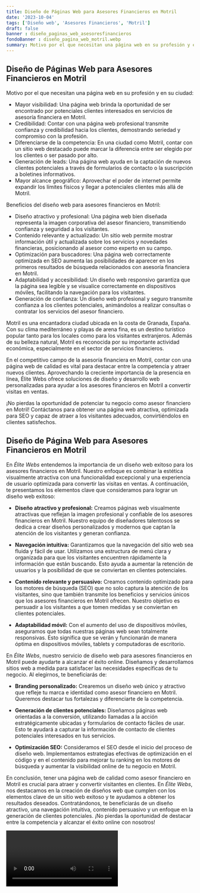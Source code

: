 ```yaml
---
title: Diseño de Páginas Web para Asesores Financieros en Motril
date: '2023-10-04'
tags: ['Diseño web', 'Asesores Financieros', 'Motril']
draft: false
banner : diseño_paginas_web_asesoresfinancieros
fondoBanner : diseño_pagina_web_motril.webp
summary: Motivo por el que necesitan una página web en su profesión y en su ciudad
---
```


## Diseño de Páginas Web para Asesores Financieros en Motril

Motivo por el que necesitan una página web en su profesión y en su ciudad:

- Mayor visibilidad: Una página web brinda la oportunidad de ser encontrado por potenciales clientes interesados en servicios de asesoría financiera en Motril.
- Credibilidad: Contar con una página web profesional transmite confianza y credibilidad hacia los clientes, demostrando seriedad y compromiso con la profesión.
- Diferenciarse de la competencia: En una ciudad como Motril, contar con un sitio web destacado puede marcar la diferencia entre ser elegido por los clientes o ser pasado por alto.
- Generación de leads: Una página web ayuda en la captación de nuevos clientes potenciales a través de formularios de contacto o la suscripción a boletines informativos.
- Mayor alcance geográfico: Aprovechar el poder de internet permite expandir los límites físicos y llegar a potenciales clientes más allá de Motril.

Beneficios del diseño web para asesores financieros en Motril:

- Diseño atractivo y profesional: Una página web bien diseñada representa la imagen corporativa del asesor financiero, transmitiendo confianza y seguridad a los visitantes.
- Contenido relevante y actualizado: Un sitio web permite mostrar información útil y actualizada sobre los servicios y novedades financieras, posicionando al asesor como experto en su campo.
- Optimización para buscadores: Una página web correctamente optimizada en SEO aumenta las posibilidades de aparecer en los primeros resultados de búsqueda relacionados con asesoría financiera en Motril.
- Adaptabilidad y accesibilidad: Un diseño web responsivo garantiza que la página sea legible y se visualice correctamente en dispositivos móviles, facilitando la navegación para los visitantes.
- Generación de confianza: Un diseño web profesional y seguro transmite confianza a los clientes potenciales, animándolos a realizar consultas o contratar los servicios del asesor financiero.

Motril es una encantadora ciudad ubicada en la costa de Granada, España. Con su clima mediterráneo y playas de arena fina, es un destino turístico popular tanto para los locales como para los visitantes extranjeros. Además de su belleza natural, Motril es reconocida por su importante actividad económica, especialmente en el sector de servicios financieros.

En el competitivo campo de la asesoría financiera en Motril, contar con una página web de calidad es vital para destacar entre la competencia y atraer nuevos clientes. Aprovechando la creciente importancia de la presencia en línea, Élite Webs ofrece soluciones de diseño y desarrollo web personalizadas para ayudar a los asesores financieros en Motril a convertir visitas en ventas.

¡No pierdas la oportunidad de potenciar tu negocio como asesor financiero en Motril! Contáctanos para obtener una página web atractiva, optimizada para SEO y capaz de atraer a los visitantes adecuados, convirtiéndolos en clientes satisfechos.

<GifSeo />

<Cta />

## Diseño de Página Web para Asesores Financieros en Motril

En *Élite Webs* entendemos la importancia de un diseño web exitoso para los asesores financieros en Motril. Nuestro enfoque es combinar la estética visualmente atractiva con una funcionalidad excepcional y una experiencia de usuario optimizada para convertir las visitas en ventas. A continuación, te presentamos los elementos clave que consideramos para lograr un diseño web exitoso:

- **Diseño atractivo y profesional:** Creamos páginas web visualmente atractivas que reflejan la imagen profesional y confiable de los asesores financieros en Motril. Nuestro equipo de diseñadores talentosos se dedica a crear diseños personalizados y modernos que captan la atención de los visitantes y generan confianza.

- **Navegación intuitiva:** Garantizamos que la navegación del sitio web sea fluida y fácil de usar. Utilizamos una estructura de menú clara y organizada para que los visitantes encuentren rápidamente la información que están buscando. Esto ayuda a aumentar la retención de usuarios y la posibilidad de que se conviertan en clientes potenciales.

- **Contenido relevante y persuasivo:** Creamos contenido optimizado para los motores de búsqueda (SEO) que no solo captura la atención de los visitantes, sino que también transmite los beneficios y servicios únicos que los asesores financieros en Motril ofrecen. Nuestro objetivo es persuadir a los visitantes a que tomen medidas y se conviertan en clientes potenciales.

- **Adaptabilidad móvil:** Con el aumento del uso de dispositivos móviles, aseguramos que todas nuestras páginas web sean totalmente responsivas. Esto significa que se verán y funcionarán de manera óptima en dispositivos móviles, tablets y computadoras de escritorio. 

En *Élite Webs*, nuestro servicio de diseño web para asesores financieros en Motril puede ayudarte a alcanzar el éxito online. Diseñamos y desarrollamos sitios web a medida para satisfacer las necesidades específicas de tu negocio. Al elegirnos, te beneficiarás de:

- **Branding personalizado:** Crearemos un diseño web único y atractivo que refleje tu marca e identidad como asesor financiero en Motril. Queremos destacar tus fortalezas y diferenciarte de la competencia.

- **Generación de clientes potenciales:** Diseñamos páginas web orientadas a la conversión, utilizando llamadas a la acción estratégicamente ubicadas y formularios de contacto fáciles de usar. Esto te ayudará a capturar la información de contacto de clientes potenciales interesados en tus servicios.

- **Optimización SEO:** Consideramos el SEO desde el inicio del proceso de diseño web. Implementamos estrategias efectivas de optimización en el código y en el contenido para mejorar tu ranking en los motores de búsqueda y aumentar la visibilidad online de tu negocio en Motril.

En conclusión, tener una página web de calidad como asesor financiero en Motril es crucial para atraer y convertir visitantes en clientes. En *Élite Webs*, nos destacamos en la creación de diseños web que cumplen con los elementos clave de un sitio web exitoso y te ayudamos a obtener los resultados deseados. Contratándonos, te beneficiarás de un diseño atractivo, una navegación intuitiva, contenido persuasivo y un enfoque en la generación de clientes potenciales. ¡No pierdas la oportunidad de destacar entre la competencia y alcanzar el éxito online con nosotros!

<Video />

<CtaBot job='Asesores Financieros' city='Motril'/>

<Gmaps query='Motril+españa+maps' />